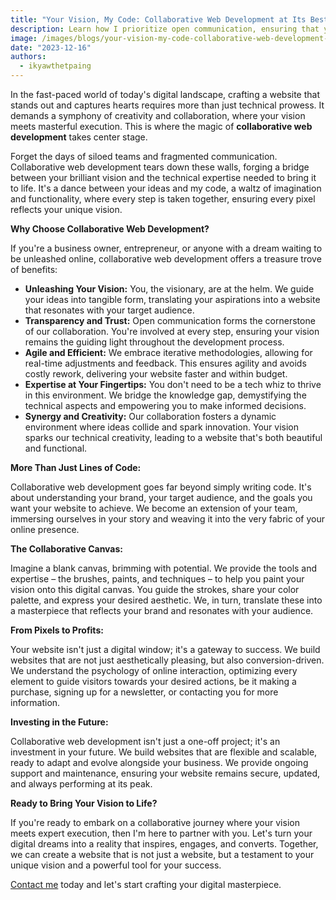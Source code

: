```yaml
---
title: "Your Vision, My Code: Collaborative Web Development at Its Best"
description: Learn how I prioritize open communication, ensuring that your input shapes the development process for a truly personalized and successful project.
image: /images/blogs/your-vision-my-code-collaborative-web-development-at-its-best.jpg
date: "2023-12-16"
authors:
  - ikyawthetpaing
---
```


In the fast-paced world of today's digital landscape, crafting a website that stands out and captures hearts requires more than just technical prowess. It demands a symphony of creativity and collaboration, where your vision meets masterful execution. This is where the magic of **collaborative web development** takes center stage.

Forget the days of siloed teams and fragmented communication. Collaborative web development tears down these walls, forging a bridge between your brilliant vision and the technical expertise needed to bring it to life. It's a dance between your ideas and my code, a waltz of imagination and functionality, where every step is taken together, ensuring every pixel reflects your unique vision.

**Why Choose Collaborative Web Development?**

If you're a business owner, entrepreneur, or anyone with a dream waiting to be unleashed online, collaborative web development offers a treasure trove of benefits:

- **Unleashing Your Vision:** You, the visionary, are at the helm. We guide your ideas into tangible form, translating your aspirations into a website that resonates with your target audience.
- **Transparency and Trust:** Open communication forms the cornerstone of our collaboration. You're involved at every step, ensuring your vision remains the guiding light throughout the development process.
- **Agile and Efficient:** We embrace iterative methodologies, allowing for real-time adjustments and feedback. This ensures agility and avoids costly rework, delivering your website faster and within budget.
- **Expertise at Your Fingertips:** You don't need to be a tech whiz to thrive in this environment. We bridge the knowledge gap, demystifying the technical aspects and empowering you to make informed decisions.
- **Synergy and Creativity:** Our collaboration fosters a dynamic environment where ideas collide and spark innovation. Your vision sparks our technical creativity, leading to a website that's both beautiful and functional.

**More Than Just Lines of Code:**

Collaborative web development goes far beyond simply writing code. It's about understanding your brand, your target audience, and the goals you want your website to achieve. We become an extension of your team, immersing ourselves in your story and weaving it into the very fabric of your online presence.

**The Collaborative Canvas:**

Imagine a blank canvas, brimming with potential. We provide the tools and expertise – the brushes, paints, and techniques – to help you paint your vision onto this digital canvas. You guide the strokes, share your color palette, and express your desired aesthetic. We, in turn, translate these into a masterpiece that reflects your brand and resonates with your audience.

**From Pixels to Profits:**

Your website isn't just a digital window; it's a gateway to success. We build websites that are not just aesthetically pleasing, but also conversion-driven. We understand the psychology of online interaction, optimizing every element to guide visitors towards your desired actions, be it making a purchase, signing up for a newsletter, or contacting you for more information.

**Investing in the Future:**

Collaborative web development isn't just a one-off project; it's an investment in your future. We build websites that are flexible and scalable, ready to adapt and evolve alongside your business. We provide ongoing support and maintenance, ensuring your website remains secure, updated, and always performing at its peak.

**Ready to Bring Your Vision to Life?**

If you're ready to embark on a collaborative journey where your vision meets expert execution, then I'm here to partner with you. Let's turn your digital dreams into a reality that inspires, engages, and converts. Together, we can create a website that is not just a website, but a testament to your unique vision and a powerful tool for your success.

[Contact me](/contact) today and let's start crafting your digital masterpiece.
